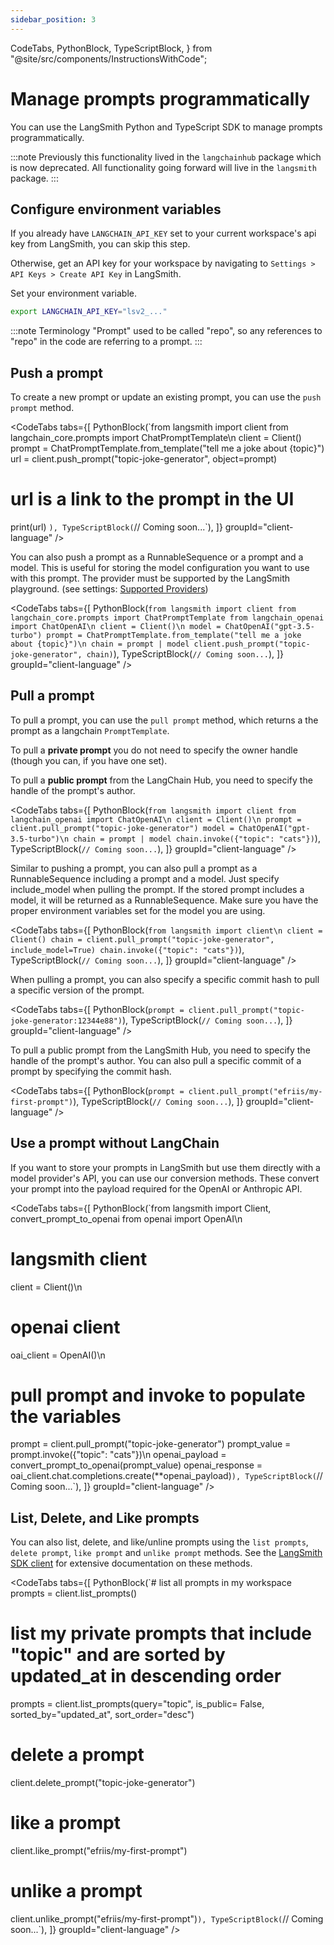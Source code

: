 ```yaml
---
sidebar_position: 3
---
```


  CodeTabs,
  PythonBlock,
  TypeScriptBlock,
} from "@site/src/components/InstructionsWithCode";

# Manage prompts programmatically

You can use the LangSmith Python and TypeScript SDK to manage prompts programmatically.

:::note
Previously this functionality lived in the `langchainhub` package which is now deprecated.
All functionality going forward will live in the `langsmith` package.
:::

## Configure environment variables

If you already have `LANGCHAIN_API_KEY` set to your current workspace's api key from LangSmith, you can skip this step.

Otherwise, get an API key for your workspace by navigating to `Settings > API Keys > Create API Key` in LangSmith.

Set your environment variable.

```bash
export LANGCHAIN_API_KEY="lsv2_..."
```

:::note Terminology
"Prompt" used to be called "repo", so any references to "repo" in the code are referring to a prompt.
:::

## Push a prompt

To create a new prompt or update an existing prompt, you can use the `push prompt` method.

<CodeTabs
  tabs={[
    PythonBlock(`from langsmith import client
from langchain_core.prompts import ChatPromptTemplate\n
client = Client()
prompt = ChatPromptTemplate.from_template("tell me a joke about {topic}")
url = client.push_prompt("topic-joke-generator", object=prompt)
# url is a link to the prompt in the UI
print(url)
`),
    TypeScriptBlock(`// Coming soon...`),
  ]}
  groupId="client-language"
/>

You can also push a prompt as a RunnableSequence or a prompt and a model.
This is useful for storing the model configuration you want to use with this prompt.
The provider must be supported by the LangSmith playground. (see settings: [Supported Providers](https://langsmith.com/playground))

<CodeTabs
  tabs={[
    PythonBlock(`from langsmith import client
from langchain_core.prompts import ChatPromptTemplate
from langchain_openai import ChatOpenAI\n
client = Client()\n
model = ChatOpenAI("gpt-3.5-turbo")
prompt = ChatPromptTemplate.from_template("tell me a joke about {topic}")\n
chain = prompt | model
client.push_prompt("topic-joke-generator", chain)`),
    TypeScriptBlock(`// Coming soon...`),
  ]}
  groupId="client-language"
/>

## Pull a prompt

To pull a prompt, you can use the `pull prompt` method, which returns a the prompt as a langchain `PromptTemplate`.

To pull a **private prompt** you do not need to specify the owner handle (though you can, if you have one set).

To pull a **public prompt** from the LangChain Hub, you need to specify the handle of the prompt's author.

<CodeTabs
  tabs={[
    PythonBlock(`from langsmith import client
from langchain_openai import ChatOpenAI\n
client = Client()\n
prompt = client.pull_prompt("topic-joke-generator")
model = ChatOpenAI("gpt-3.5-turbo")\n
chain = prompt | model
chain.invoke({"topic": "cats"})`),
    TypeScriptBlock(`// Coming soon...`),
  ]}
  groupId="client-language"
/>

Similar to pushing a prompt, you can also pull a prompt as a RunnableSequence including a prompt and a model.
Just specify include_model when pulling the prompt.
If the stored prompt includes a model, it will be returned as a RunnableSequence.
Make sure you have the proper environment variables set for the model you are using.

<CodeTabs
  tabs={[
    PythonBlock(`from langsmith import client\n
client = Client()
chain = client.pull_prompt("topic-joke-generator", include_model=True)
chain.invoke({"topic": "cats"})`),
    TypeScriptBlock(`// Coming soon...`),
  ]}
  groupId="client-language"
/>

When pulling a prompt, you can also specify a specific commit hash to pull a specific version of the prompt.

<CodeTabs
  tabs={[
    PythonBlock(`prompt = client.pull_prompt("topic-joke-generator:12344e88")`),
    TypeScriptBlock(`// Coming soon...`),
  ]}
  groupId="client-language"
/>

To pull a public prompt from the LangSmith Hub, you need to specify the handle of the prompt's author.
You can also pull a specific commit of a prompt by specifying the commit hash.

<CodeTabs
  tabs={[
    PythonBlock(`prompt = client.pull_prompt("efriis/my-first-prompt")`),
    TypeScriptBlock(`// Coming soon...`),
  ]}
  groupId="client-language"
/>

## Use a prompt without LangChain

If you want to store your prompts in LangSmith but use them directly with a model provider's API, you can use our conversion methods.
These convert your prompt into the payload required for the OpenAI or Anthropic API.

<CodeTabs
  tabs={[
    PythonBlock(`from langsmith import Client, convert_prompt_to_openai
from openai import OpenAI\n
# langsmith client
client = Client()\n
# openai client
oai_client = OpenAI()\n
# pull prompt and invoke to populate the variables
prompt = client.pull_prompt("topic-joke-generator")
prompt_value = prompt.invoke({"topic": "cats"})\n
openai_payload = convert_prompt_to_openai(prompt_value)
openai_response = oai_client.chat.completions.create(**openai_payload)`),
    TypeScriptBlock(`// Coming soon...`),
  ]}
  groupId="client-language"
/>

## List, Delete, and Like prompts

You can also list, delete, and like/unline prompts using the `list prompts`, `delete prompt`, `like prompt` and `unlike prompt` methods.
See the [LangSmith SDK client](https://github.com/langchain-ai/langsmith-sdk) for extensive documentation on these methods.

<CodeTabs
  tabs={[
    PythonBlock(`# list all prompts in my workspace
prompts = client.list_prompts()
# list my private prompts that include "topic" and are sorted by updated_at in descending order
prompts = client.list_prompts(query="topic", is_public= False, sorted_by="updated_at", sort_order="desc")
# delete a prompt
client.delete_prompt("topic-joke-generator")
# like a prompt
client.like_prompt("efriis/my-first-prompt")
# unlike a prompt
client.unlike_prompt("efriis/my-first-prompt")`),
    TypeScriptBlock(`// Coming soon...`),
  ]}
  groupId="client-language"
/>
